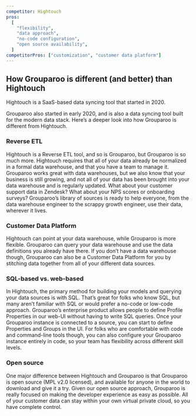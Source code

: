 ```yaml
---
competitor: Hightouch
pros:
  [
    "flexibility",
    "data approach",
    "no-code configuration",
    "open source availability",
  ]
competitorPros: ["customization", "customer data platform"]
---
```


## How Grouparoo is different (and better) than Hightouch

Hightouch is a SaaS-based data syncing tool that started in 2020.

Grouparoo also started in early 2020, and is also a data syncing tool built for the modern data stack. Here’s a deeper look into how Grouparoo is different from Hightouch.

### Reverse ETL

Hightouch is a Reverse ETL tool, and so is Grouparoo, but Grouparoo is so much more. Hightouch requires that all of your data already be normalized in a formal data warehouse, and that you have a team to manage it. Grouparoo works great with data warehouses, but we also know that your business is still growing, and not all of your data has been brought into your data warehouse and is regularly updated. What about your customer support data in Zendesk? What about your NPS scores or onboarding surveys? Grouparoo’s library of sources is ready to help everyone, from the data warehouse engineer to the scrappy growth engineer, use their data, wherever it lives.

### Customer Data Platform

Hightouch can point at your data warehouse, while Grouparoo is more flexible. Grouparoo can query your data warehouse and use the data definitions you already have there. If you don’t have a data warehouse though, Grouparoo can also be a Customer Data Platform for you by stitching data together from all of your different data sources.

### SQL-based vs. web-based

In Hightouch, the primary method for building your models and querying your data sources is with SQL. That’s great for folks who know SQL, but many aren’t familiar with SQL or would prefer a no-code or low-code approach. Grouparoo’s enterprise product allows people to define Profile Properties in our web-UI without having to write SQL queries. Once your Grouparoo instance is connected to a source, you can start to define Properties and Groups in the UI. For folks who are comfortable with code and command-line tools though, you can also configure your Grouparoo instance entirely in code, so your team has flexibility across different skill levels.

### Open source

One major difference between Hightouch and Grouparoo is that Grouparoo is open source (MPL v2.0 licensed), and available for anyone in the world to download and give it a try. Given our open source approach, Grouparoo is really focused on making the developer experience as easy as possible. All of your customer data can stay within your own virtual private cloud, so you have complete control.

